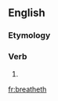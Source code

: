 ==English==

===Etymology===
{{suffix|breathe|eth}}

===Verb===
{{en-verb form}}

# {{en-archaic third-person singular of|breathe}}

[[fr:breatheth]]